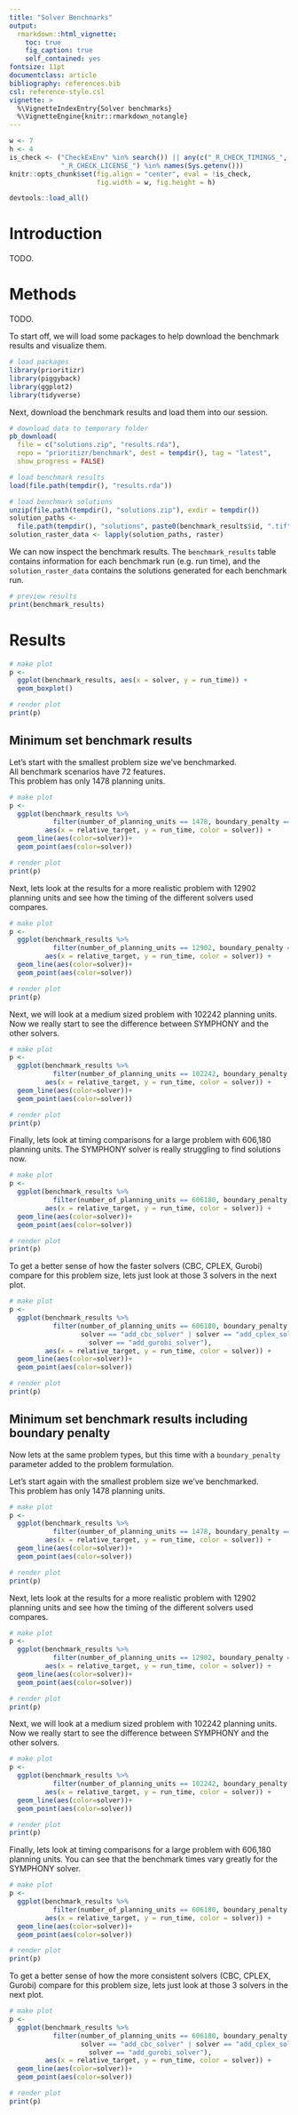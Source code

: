 ```yaml
---
title: "Solver Benchmarks"
output:
  rmarkdown::html_vignette:
    toc: true
    fig_caption: true
    self_contained: yes
fontsize: 11pt
documentclass: article
bibliography: references.bib
csl: reference-style.csl
vignette: >
  %\VignetteIndexEntry{Solver benchmarks}
  %\VignetteEngine{knitr::rmarkdown_notangle}
---
```


```r
w <- 7
h <- 4
is_check <- ("CheckExEnv" %in% search()) || any(c("_R_CHECK_TIMINGS_",
             "_R_CHECK_LICENSE_") %in% names(Sys.getenv()))
knitr::opts_chunk$set(fig.align = "center", eval = !is_check,
                      fig.width = w, fig.height = h)
```

```r
devtools::load_all()
```

# Introduction

TODO.

# Methods

TODO.

To start off, we will load some packages to help download the benchmark results and visualize them.

```r
# load packages
library(prioritizr)
library(piggyback)
library(ggplot2)
library(tidyverse)
```

Next, download the benchmark results and load them into our session.

```r
# download data to temporary folder
pb_download(
  file = c("solutions.zip", "results.rda"),
  repo = "prioritizr/benchmark", dest = tempdir(), tag = "latest",
  show_progress = FALSE)

# load benchmark results
load(file.path(tempdir(), "results.rda"))

# load benchmark solutions
unzip(file.path(tempdir(), "solutions.zip"), exdir = tempdir())
solution_paths <-
  file.path(tempdir(), "solutions", paste0(benchmark_results$id, ".tif"))
solution_raster_data <- lapply(solution_paths, raster)
```

We can now inspect the benchmark results. The `benchmark_results` table contains information for each benchmark run (e.g. run time), and the `solution_raster_data` contains the solutions generated for each benchmark run.

```r
# preview results
print(benchmark_results)
```

# Results

```r
# make plot
p <-
  ggplot(benchmark_results, aes(x = solver, y = run_time)) +
  geom_boxplot()

# render plot
print(p)
```
  
## Minimum set benchmark results

Let's start with the smallest problem size we've benchmarked.  
All benchmark scenarios have 72 features.  
This problem has only 1478 planning units. 

```r
# make plot
p <-
  ggplot(benchmark_results %>%
           filter(number_of_planning_units == 1478, boundary_penalty == 0), 
         aes(x = relative_target, y = run_time, color = solver)) +
  geom_line(aes(color=solver))+
  geom_point(aes(color=solver))

# render plot
print(p)
```
  
Next, lets look at the results for a more realistic problem with 
12902 planning units and see how the timing of the different solvers used
compares.

```r
# make plot
p <-
  ggplot(benchmark_results %>%
           filter(number_of_planning_units == 12902, boundary_penalty == 0), 
         aes(x = relative_target, y = run_time, color = solver)) +
  geom_line(aes(color=solver))+
  geom_point(aes(color=solver))

# render plot
print(p)
```
  
Next, we will look at a medium sized problem with 102242 planning units. Now
we really start to see the difference between SYMPHONY and the other solvers. 

```r
# make plot
p <-
  ggplot(benchmark_results %>%
           filter(number_of_planning_units == 102242, boundary_penalty == 0), 
         aes(x = relative_target, y = run_time, color = solver)) +
  geom_line(aes(color=solver))+
  geom_point(aes(color=solver))

# render plot
print(p)
```
  
Finally, lets look at timing comparisons for a large problem with 606,180 
planning units. The SYMPHONY solver is really struggling to find solutions now.

```r
# make plot
p <-
  ggplot(benchmark_results %>%
           filter(number_of_planning_units == 606180, boundary_penalty == 0), 
         aes(x = relative_target, y = run_time, color = solver)) +
  geom_line(aes(color=solver))+
  geom_point(aes(color=solver))

# render plot
print(p)
```
  
To get a better sense of how the faster solvers (CBC, CPLEX, Gurobi) compare for
this problem size, lets just look at those 3 solvers in the next plot.

```r
# make plot
p <-
  ggplot(benchmark_results %>%
           filter(number_of_planning_units == 606180, boundary_penalty == 0,
                  solver == "add_cbc_solver" | solver == "add_cplex_solver" |
                    solver == "add_gurobi_solver"), 
         aes(x = relative_target, y = run_time, color = solver)) +
  geom_line(aes(color=solver))+
  geom_point(aes(color=solver))

# render plot
print(p)
```


## Minimum set benchmark results including boundary penalty

Now lets at the same problem types, but this time with a `boundary_penalty` 
parameter added to the problem formulation.
  
Let's start again with the smallest problem size we've benchmarked.  
This problem has only 1478 planning units. 

```r
# make plot
p <-
  ggplot(benchmark_results %>%
           filter(number_of_planning_units == 1478, boundary_penalty == 0.001), 
         aes(x = relative_target, y = run_time, color = solver)) +
  geom_line(aes(color=solver))+
  geom_point(aes(color=solver))

# render plot
print(p)
```
  
Next, lets look at the results for a more realistic problem with 
12902 planning units and see how the timing of the different solvers used
compares.

```r
# make plot
p <-
  ggplot(benchmark_results %>%
           filter(number_of_planning_units == 12902, boundary_penalty == 0.001), 
         aes(x = relative_target, y = run_time, color = solver)) +
  geom_line(aes(color=solver))+
  geom_point(aes(color=solver))

# render plot
print(p)
```
  
Next, we will look at a medium sized problem with 102242 planning units. Now
we really start to see the difference between SYMPHONY and the other solvers.

```r
# make plot
p <-
  ggplot(benchmark_results %>%
           filter(number_of_planning_units == 102242, boundary_penalty == 0.001), 
         aes(x = relative_target, y = run_time, color = solver)) +
  geom_line(aes(color=solver))+
  geom_point(aes(color=solver))

# render plot
print(p)
```
  
Finally, lets look at timing comparisons for a large problem with 606,180 
planning units. You can see that the benchmark times vary greatly for the 
SYMPHONY solver.

```r
# make plot
p <-
  ggplot(benchmark_results %>%
           filter(number_of_planning_units == 606180, boundary_penalty == 0.001), 
         aes(x = relative_target, y = run_time, color = solver)) +
  geom_line(aes(color=solver))+
  geom_point(aes(color=solver))

# render plot
print(p)
```
   
To get a better sense of how the more consistent solvers (CBC, CPLEX, Gurobi) 
compare for this problem size, lets just look at those 3 solvers in the next 
plot.

```r
# make plot
p <-
  ggplot(benchmark_results %>%
           filter(number_of_planning_units == 606180, boundary_penalty == 0.001,
                  solver == "add_cbc_solver" | solver == "add_cplex_solver" |
                    solver == "add_gurobi_solver"), 
         aes(x = relative_target, y = run_time, color = solver)) +
  geom_line(aes(color=solver))+
  geom_point(aes(color=solver))

# render plot
print(p)
```
